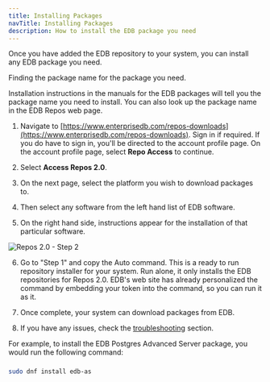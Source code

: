 ```yaml
---
title: Installing Packages
navTitle: Installing Packages
description: How to install the EDB package you need
---
```


Once you have added the EDB repository to your system, you can install any EDB package you need.

Finding the package name for the package you need.

Installation instructions in the manuals for the EDB packages will tell you the package name you need to install.
You can also look up the package name in the EDB Repos web page.

1. Navigate to [https://www.enterprisedb.com/repos-downloads](https://www.enterprisedb.com/repos-downloads). Sign in if required. If you do have to sign in, you'll be directed to the account profile page. On the account profile page, select **Repo Access** to continue.

2. Select **Access Repos 2.0**.

3. On the next page, select the platform you wish to download packages to.

4. Then select any software from the left hand list of EDB software.

5. On the right hand side, instructions appear for the installation of that particular software.

![Repos 2.0 - Step 2](images/step2.png)

6. Go to "Step 1" and copy the Auto command. This is a ready to run repository installer for your system. Run alone, it only installs the EDB repositories for Repos 2.0. EDB's web site has already personalized the command by embedding your token into the command, so you can run it as it.

7. Once complete, your system can download packages from EDB.

8. If you have any issues, check the [troubleshooting](troubleshooting) section.


For example, to install the EDB Postgres Advanced Server package, you would run the following command:

###
```bash
sudo dnf install edb-as
```

